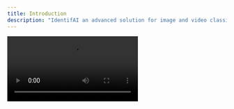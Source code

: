 ```yaml
---
title: Introduction
description: "IdentifAI an advanced solution for image and video classification."
---
```


<video controls src="https://identifai.net/wp-content/uploads/2024/12/Setting-Up-Your-Development-Environment_Small.mp4" alt="API Introduction video"/>
<img
  className="block dark:hidden"
  src="/images/logo/light.svg"
  alt="Logo Light"
/>
<img
  className="hidden dark:block"
  src="/images/logo/dark.svg"
  alt="Logo Dark"
/>

> **IdentifAI** is the advanced solution that allows you to distinguish in just a few moments whether an image or video is **real** or **artificially generated**.
> <br/> Our mission is to ensure **transparency** and inform users about the nature of digital content, promoting a more **trustworthy and secure digital ecosystem**.

<img
  className="block"
  src="/images/diagram.png"
  alt="IdentifAI usage diagram"
/>

## How it works
Utilizing cutting-edge artificial intelligence algorithms and degenerative models, IdentifAI API **deeply analyzes** visual characteristics, textures, pixels, and audio signals to identify typical signs of artificial generation.
<br/> Unlike generative models, our **degenerative models** focus on identifying the peculiarities that distinguish real content from synthetic ones.
<br/> Ideal for social platforms, verification systems, and applications that require a high level of security, IdentifAI offers reliable support to **enhance trust** in sharing and consuming digital content.
<br/> Integrating our API means contributing to preventing the spread of false or manipulated information, protecting content integrity, and **fostering trust among people**.

## Key Features
- **Precise recognition** between real and artificial images and videos
- **Instant reports** with detailed reliability scores
- **Multi-format** support for various file types (JPEG, PNG, MP4, WAV, etc.)
- **Easy integration** into your applications via versatile APIs

Join us in building a more transparent and **reliable digital future**, where technology helps protect content integrity and **promotes trust** among users.

<CardGroup>
  <Card 
    title="Go to Quickstart"
    icon="rocket"
    href="quickstart">
    Start your classification journey!
  </Card>
  <Card 
    title="See API Reference"
    icon="code"
    href="api-reference/introduction">
    Learn how to use our APIs.
  </Card>
</CardGroup>
